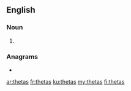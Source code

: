 {{also|thêtas}}
==English==

===Noun===
{{head|en|noun plural form}}

# {{plural of|theta|lang=en}}

===Anagrams===
* {{l|en|hatest}}

[[ar:thetas]]
[[fr:thetas]]
[[ku:thetas]]
[[my:thetas]]
[[fi:thetas]]